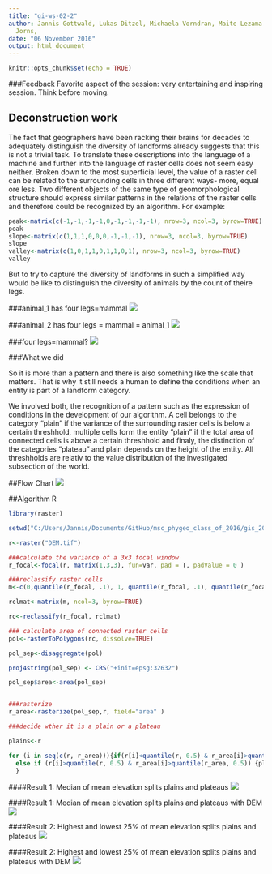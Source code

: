 ```yaml
---
title: "gi-ws-02-2"
author: Jannis Gottwald, Lukas Ditzel, Michaela Vorndran, Maite Lezama Valdez, Alexander
  Jorns,
date: "06 November 2016"
output: html_document
---
```


```r
knitr::opts_chunk$set(echo = TRUE)
```
###Feedback
Favorite aspect of the session: very entertaining and inspiring session. Think before moving.

## Deconstruction work

The fact that geographers have been racking their brains for decades to adequately distinguish the diversity of landforms already suggests that this is not a trivial task. To translate these descriptions into the language of a machine and further into the language of raster cells does not seem easy neither. Broken down to the most superficial level, the value of a raster cell can be related to the surrounding cells in three different ways- more, equal ore less. Two different objects of the same type of geomorphological structure should express similar patterns in the relations of the raster cells and therefore could be recognized by an algorithm.
For example:
```r
peak<-matrix(c(-1,-1,-1,-1,0,-1,-1,-1,-1), nrow=3, ncol=3, byrow=TRUE)
peak
slope<-matrix(c(1,1,1,0,0,0,-1,-1,-1), nrow=3, ncol=3, byrow=TRUE)
slope
valley<-matrix(c(1,0,1,1,0,1,1,0,1), nrow=3, ncol=3, byrow=TRUE)
valley

```

But to try to capture the diversity of landforms in such a simplified way would be like to distinguish the diversity of animals by the count of theire legs.

###animal_1 has four legs=mammal
![](elephant.JPG )

###animal_2 has four legs = mammal = animal_1
![](maus.JPG)

###four legs=mammal?
![](salamander.JPG)



###What we did

So it is more than a pattern and there is also something like the scale that matters.
That is why it still needs a human to define the conditions when an entity is part of a landform category.

We involved both, the recognition of a pattern such as the expression of conditions in the development of our algorithm. A cell belongs to the category "plain" if the variance of the surrounding raster cells is below a certain threshhold, multiple cells form the entity "plain" if the total area of connected cells is above a certain threshhold and finaly, the distinction of the categories "plateau" and plain depends on the height of the entity. All threshholds are relativ to the value distribution of the investigated subsection of the world. 

##Flow Chart
![](Flowchart.jpg)



##Algorithm R


```r
library(raster)

setwd("C:/Users/Jannis/Documents/GitHub/msc_phygeo_class_of_2016/gis_2016/data/raster")

r<-raster("DEM.tif")

###calculate the variance of a 3x3 focal window
r_focal<-focal(r, matrix(1,3,3), fun=var, pad = T, padValue = 0 )

###reclassify raster cells
m<-c(0,quantile(r_focal, .1), 1, quantile(r_focal, .1), quantile(r_focal, 1), 2)

rclmat<-matrix(m, ncol=3, byrow=TRUE)

rc<-reclassify(r_focal, rclmat)

### calculate area of connected raster cells
pol<-rasterToPolygons(rc, dissolve=TRUE)

pol_sep<-disaggregate(pol)

proj4string(pol_sep) <- CRS("+init=epsg:32632")

pol_sep$area<-area(pol_sep)


###rasterize
r_area<-rasterize(pol_sep,r, field="area" )

###decide wther it is a plain or a plateau

plains<-r

for (i in seq(c(r, r_area))){if(r[i]<quantile(r, 0.5) & r_area[i]>quantile(r_area, 0.5)) {plains[i]<-1}
  else if (r[i]>quantile(r, 0.5) & r_area[i]>quantile(r_area, 0.5)) {plains[i]<-2}
  }

```
####Result 1: Median of mean elevation splits plains and plateaus
![](50_nodem.jpg)



####Result 1: Median of mean elevation splits plains and plateaus with DEM
![](50.jpg)

####Result 2: Highest and lowest 25% of mean elevation splits plains and plateaus
![](25_nodem.jpg)

####Result 2: Highest and lowest 25% of mean elevation splits plains and plateaus with DEM
![](25.jpg)
